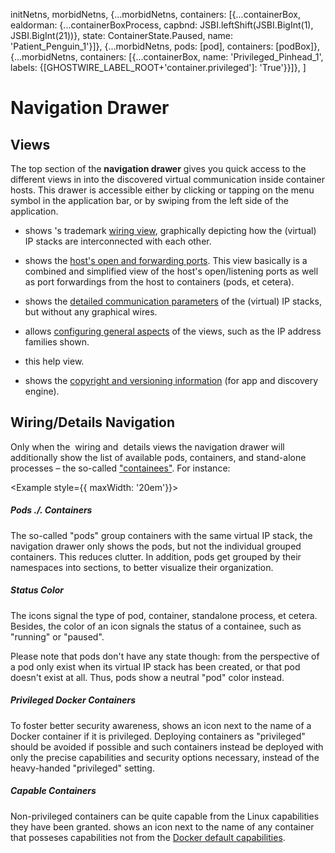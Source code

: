   initNetns,
  morbidNetns,
  {...morbidNetns, containers: [{...containerBox, ealdorman: {...containerBoxProcess, capbnd: JSBI.leftShift(JSBI.BigInt(1), JSBI.BigInt(21))}, state: ContainerState.Paused, name: 'Patient_Penguin_1'}]},
  {...morbidNetns, pods: [pod], containers: [podBox]},
  {...morbidNetns, containers: [{...containerBox, name: 'Privileged_Pinhead_1', labels: {[GHOSTWIRE_LABEL_ROOT+'container.privileged']: 'True'}}]},
]

# <MenuIcon className="icon"/> Navigation Drawer

## Views

The top section of the **navigation drawer** gives you quick access to the
different views in <Brand/> into the discovered virtual communication inside
container hosts. This drawer is accessible either by clicking or tapping on the
menu &#32;<MenuIcon className="icon"/> symbol in the application bar, or by
swiping from the left side of the <Brand/> application.

<p/>

- &#32;<WiringViewIcon className="icon"/> shows <Brand/>'s trademark [wiring
  view](wiring), graphically depicting how the (virtual) IP stacks are
  interconnected with each other.

- &#32;<OpenHouseIcon className="icon"/> shows the [host's open and forwarding
  ports](lochla). This view basically is a combined and simplified view of the
  host's open/listening ports as well as port forwardings from the host to
  containers (pods, et cetera).

- &#32;<NetnsViewIcon className="icon"/> shows the [detailed communication
  parameters](details) of the (virtual) IP stacks, but without any
  graphical wires.

- &#32;<SettingsIcon className="icon"/> allows [configuring general
  aspects](settings) of the views, such as the IP address families shown.

- &#32;<HelpIcon className="icon"/> this help view.

- &#32;<GhostwireIcon className="icon"/> shows the [copyright and versioning
  information](/about) (for app and discovery engine).

## Wiring/Details Navigation

Only when the <WiringViewIcon className="icon" />&nbsp;wiring and
&#32;<NetnsViewIcon className="icon"/>&nbsp;details views the navigation drawer
will additionally show the list of available pods, containers, and stand-alone
processes – the so-called ["containees"](containees). For instance:

<p/>

<Example style={{ maxWidth: '20em'}}>
  <ContaineeNavigator nolink allnetns={netns} />
</Example>

<p/>

##### Pods ./. Containers

The so-called "pods" group containers with the same virtual IP stack, the
navigation drawer only shows the pods, but not the individual grouped
containers. This reduces clutter. In addition, pods get grouped by their
namespaces into sections, to better visualize their organization.

##### Status Color

The icons signal the type of pod, container, standalone process, et cetera.
Besides, the color of an icon signals the status of a containee, such as
"running" or "paused".

Please note that pods don't have any state though: from the perspective of
&#x200b;<Brand/> a pod only exist when its virtual IP stack has been created, or
that pod doesn't exist at all. Thus, pods show a neutral "pod" color instead.

##### Privileged Docker Containers

To foster better security awareness, <Brand/> shows an <Privileged
className="icon" /> icon next to the name of a Docker container if it is
privileged. Deploying containers as "privileged" should be avoided if possible
and such containers instead be deployed with only the precise capabilities and
security options necessary, instead of the heavy-handed "privileged" setting.

##### Capable Containers

Non-privileged containers can be quite capable from the Linux capabilities they
have been granted. <Brand/> shows an <Capable className="icon" /> icon next to
the name of any container that posseses capabilities not from the [Docker
default
capabilities](https://docs.docker.com/engine/reference/run/#runtime-privilege-and-linux-capabilities).
